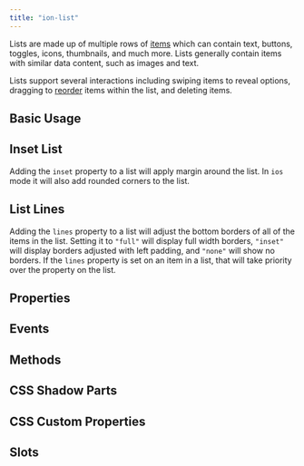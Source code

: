```yaml
---
title: "ion-list"
---
```


<head>
  <title>ion-list: Item List View Component for iOS and Android Apps</title>
  <meta name="description" content="ion-lists are made up of multiple rows of items containing text, icons, toggles, and more. Learn about the list view component for iOS and Android Ionic apps." />
</head>



Lists are made up of multiple rows of [items](./item) which can contain text, buttons, toggles,
icons, thumbnails, and much more. Lists generally contain items with similar data content, such as images and text.

Lists support several interactions including swiping items to reveal options, dragging to [reorder](./reorder) items within the list, and deleting items.

## Basic Usage


<Basic />


## Inset List

Adding the `inset` property to a list will apply margin around the list. In `ios` mode it will also add rounded corners to the list.


<Inset />


## List Lines

Adding the `lines` property to a list will adjust the bottom borders of all of the items in the list. Setting it to `"full"` will display full width borders, `"inset"` will display borders adjusted with left padding, and `"none"` will show no borders. If the `lines` property is set on an item in a list, that will take priority over the property on the list.


<Lines />



## Properties
<Props />

## Events
<Events />

## Methods
<Methods />

## CSS Shadow Parts
<Parts />

## CSS Custom Properties
<CustomProps />

## Slots
<Slots />
